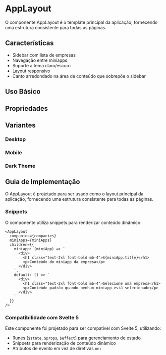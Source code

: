
<Meta of={AppLayoutStories} />

# AppLayout

O componente AppLayout é o template principal da aplicação, fornecendo uma estrutura consistente para todas as páginas.

## Características

- Sidebar com lista de empresas
- Navegação entre miniapps
- Suporte a tema claro/escuro
- Layout responsivo
- Canto arredondado na área de conteúdo que sobrepõe o sidebar

## Uso Básico

<Primary />

## Propriedades

<Controls />

## Variantes

### Desktop

<Canvas>
  <Story id="templates-applayout--desktop" />
</Canvas>

### Mobile

<Canvas>
  <Story id="templates-applayout--mobile" />
</Canvas>

### Dark Theme

<Canvas>
  <Story id="templates-applayout--dark-theme" />
</Canvas>

## Guia de Implementação

O AppLayout é projetado para ser usado como o layout principal da aplicação, fornecendo uma estrutura consistente para todas as páginas.

### Snippets

O componente utiliza snippets para renderizar conteúdo dinâmico:

```svelte
<AppLayout
  companies={companies}
  miniApps={miniApps}
  children={{
    miniapp: (miniApp) => `
      <div>
        <h1 class="text-2xl font-bold mb-4">${miniApp.title}</h1>
        <p>Conteúdo do miniapp da empresa</p>
      </div>
    `,
    default: () => `
      <div>
        <h1 class="text-2xl font-bold mb-4">Selecione uma empresa</h1>
        <p>Conteúdo padrão quando nenhum miniapp está selecionado</p>
      </div>
    `
  }}
/>
```

### Compatibilidade com Svelte 5

Este componente foi projetado para ser compatível com Svelte 5, utilizando:

- Runes (`$state`, `$props`, `$effect`) para gerenciamento de estado
- Snippets para renderização de conteúdo dinâmico
- Atributos de evento em vez de diretivas `on:`
